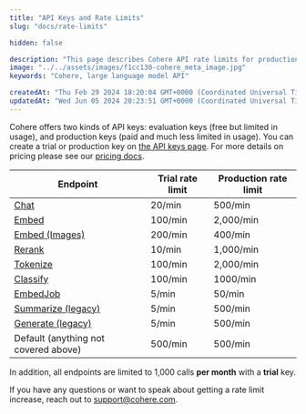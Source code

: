 ```yaml
---
title: "API Keys and Rate Limits"
slug: "docs/rate-limits"

hidden: false

description: "This page describes Cohere API rate limits for production and evaluation keys."
image: "../../assets/images/f1cc130-cohere_meta_image.jpg"  
keywords: "Cohere, large language model API"

createdAt: "Thu Feb 29 2024 18:20:04 GMT+0000 (Coordinated Universal Time)"
updatedAt: "Wed Jun 05 2024 20:23:51 GMT+0000 (Coordinated Universal Time)"
---
```

Cohere offers two kinds of API keys: evaluation keys (free but limited in usage), and production keys (paid and much less limited in usage). You can create a trial or production key on [the API keys page](https://dashboard.cohere.com/api-keys). For more details on pricing please see our [pricing docs](https://docs.cohere.com/v2/docs/how-does-cohere-pricing-work).

| Endpoint                                   | Trial rate limit      | Production rate limit |
| ------------------------------------------ | --------------------- | --------------------- |
| [Chat](/reference/chat)                    | 20/min                | 500/min               |
| [Embed](/reference/embed)                  | 100/min               | 2,000/min             |
| [Embed (Images)](/reference/embed)         | 200/min               | 400/min               |
| [Rerank](/reference/rerank)                | 10/min                | 1,000/min             |
| [Tokenize](/reference/tokenize)            | 100/min               | 2,000/min             |
| [Classify](/reference/classify)            | 100/min               | 1000/min              |
| [EmbedJob](/reference/embed-jobs)          | 5/min                 | 50/min                |
| [Summarize (legacy)](/reference/summarize) | 5/min                 | 500/min               |
| [Generate (legacy)](/reference/generate)   | 5/min                 | 500/min               |
| Default (anything not covered above)       | 500/min               | 500/min               |

In addition, all endpoints are limited to 1,000 calls **per month** with a **trial** key.

If you have any questions or want to speak about getting a rate limit increase, reach out to support@cohere.com.
